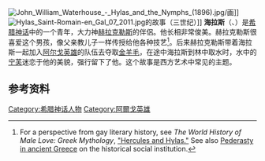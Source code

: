 [[Image:John_William_Waterhouse_-_Hylas_and_the_Nymphs_(1896).jpg|thumb]]/画]] 
[[File:Hylas_Saint-Romain-en_Gal_07_2011.jpg|thumb]]的故事（三世纪）]]
'''海拉斯'''（{{lang-el|Ὕλας'}}、{{lang-la|Hylas}}）是[[希腊神话|希腊神话]]中的一个青年，大力神[[赫拉克勒斯|赫拉克勒斯]]的伴侶。他长相非常俊美。赫拉克勒斯很喜爱这个男孩，像父亲教儿子一样传授给他各种技艺<ref>For a perspective from gay literary history, see ''The World History of Male Love: Greek Mythology'', [http://www.gay-art-history.org/gay-history/gay-literature/gay-mythology-folktales/homosexual-greek-mythology/hercules-gay/hylas-gay/hercules-hylas-gay.html "Hercules and Hylas."] {{Wayback|url=http://www.gay-art-history.org/gay-history/gay-literature/gay-mythology-folktales/homosexual-greek-mythology/hercules-gay/hylas-gay/hercules-hylas-gay.html |date=20130819215811 }} See also [[Pederasty_in_ancient_Greece|Pederasty in ancient Greece]] on the historical social institution.</ref>。后来赫拉克勒斯带着海拉斯一起加入[[阿尔戈英雄|阿尔戈英雄]]的队伍去夺取[[金羊毛|金羊毛]]，在途中海拉斯到林中取水时，水中的[[宁芙|宁芙]]迷恋于他的美貌，强行留下了他。这个故事是西方艺术中常见的主题。

== 参考资料 ==
<references/>

{{Authority control}}
[[Category:希腊神话人物|Category:希腊神话人物]]
[[Category:阿爾戈英雄|Category:阿爾戈英雄]]
